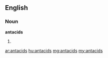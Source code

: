 ==English==

===Noun===
'''antacids'''

# {{plural of|[[antacid]]}}

[[ar:antacids]]
[[hu:antacids]]
[[mg:antacids]]
[[my:antacids]]